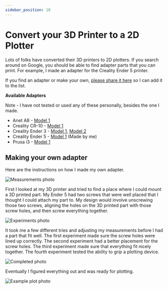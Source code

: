 ```yaml
---
sidebar_position: 10
---
```


# Convert your 3D Printer to a 2D Plotter

Lots of folks have converted their 3D printers to 2D plotters. If you search around on Google, you should be able to find adapter parts that you can print. For example, I made an adapter for the Creality Ender 5 printer.

If you find an adapter or make your own, [please share it here](https://github.com/TravisBumgarner/gcode2dplotterart/discussions/6) so I can add it to the list. 

**Available Adapters**

Note - I have not tested or used any of these personally, besides the one I made.

- Anet A8 - [Model 1](https://www.thingiverse.com/thing:2167147)
- Creality CR-10 - [Model 1](https://www.thingiverse.com/thing:3282275)
- Creality Ender 3 - [Model 1](https://www.thingiverse.com/thing:3365530), [Model 2](https://www.thingiverse.com/thing:4793022)
- Creality Ender 5 - [Model 1](https://www.thingiverse.com/thing:4332311) (Made by me)
- Prusa i3 - [Model 1](https://www.thingiverse.com/thing:1586600)
## Making your own adapter

Here are the instructions on how I made my own adapter. 

![Measurements photo](/img/convert-3d-to-2d/measure.jpg)

First I looked at my 3D printer and tried to find a place where I could mount a 3D printed part. My Ender 5 had two screws that were well placed that I thought I could attach my part to. My design would involve unscrewing those two screws, aligning the holes on the 3D printed part with those screw holes, and then screw everything together.

![Experiments photo](/img/convert-3d-to-2d/experiment.jpg)

It took me a few different tries and adjusting my measurements before I had a part that fit well. The first experiment made sure the screw holes were lined up correctly. The second experiment had a better placement for the screw holes. The third experiment made sure that everything fit nicely together. The fourth experiment tested the ability to grip a plotting device. 

![Completed photo](/img/convert-3d-to-2d/done.jpg)

Eventually I figured everything out and was ready for plotting.

![Example plot photo](/img/convert-3d-to-2d/success.jpg)





